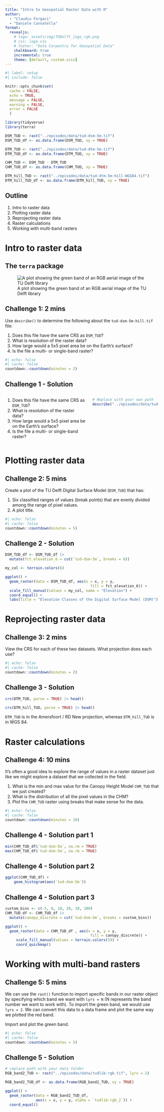 ```yaml
---
title: "Intro to Geospatial Raster Data with R"
author:
  - "Claudiu Forgaci"
  - "Daniele Cannatella"
format: 
  revealjs:
    # logo: assets/img/TUDelft_logo_rgb.png
    # css: logo.css
    # footer: "Data Carpentry for Geospatial Data"
    chalkboard: true
    incremental: true   
    theme: [default, custom.scss]
---
```



```r
#| label: setup
#| include: false

knitr::opts_chunk$set(
  cache = FALSE,
  echo = TRUE,
  message = FALSE, 
  warning = FALSE,
  error = FALSE
  )

library(tidyverse)
library(terra)
```

```r
DSM_TUD <- rast("../episodes/data/tud-dsm-5m.tif")
DSM_TUD_df <- as.data.frame(DSM_TUD, xy = TRUE)

DTM_TUD <- rast("../episodes/data/tud-dtm-5m.tif")
DTM_TUD_df <- as.data.frame(DTM_TUD, xy = TRUE)

CHM_TUD <- DSM_TUD - DTM_TUD
CHM_TUD_df <- as.data.frame(CHM_TUD, xy = TRUE)

DTM_hill_TUD <- rast("../episodes/data/tud-dtm-5m-hill-WGS84.tif")
DTM_hill_TUD_df <- as.data.frame(DTM_hill_TUD, xy = TRUE)
```

## Outline

1. Intro to raster data
2. Plotting raster data
3. Reprojecting raster data
4. Raster calculations
5. Working with multi-band rasters


# Intro to raster data

## The `terra` package

![A plot showing the green band of an RGB aerial image of the TU Delft library](fig/tudlib-green.png){fig-align="center"}


## Challenge 1: **2 mins**

Use `describe()` to determine the following about the `tud-dsm-5m-hill.tif` file:

1. Does this file have the same CRS as `DSM_TUD`?
2. What is resolution of the raster data?
3. How large would a 5x5 pixel area be on the Earth’s surface?
4. Is the file a multi- or single-band raster?

``` r
#| echo: false
#| cache: false
countdown::countdown(minutes = 2)
``` 

## Challenge 1 - Solution {.smaller}

:::: {.columns}

::: {.column}

::: {.nonincremental}

1. Does this file have the same CRS as `DSM_TUD`?
2. What is resolution of the raster data?
3. How large would a 5x5 pixel area be on the Earth’s surface?
4. Is the file a multi- or single-band raster?

:::

:::

::: {.column}

```r
# Replace with your own path
describe("../episodes/data/tud-dsm-5m-hill.tif")
```

:::

::::

# Plotting raster data

## Challenge 2: **5 mins**

Create a plot of the TU Delft Digital Surface Model (`DSM_TUD`) that has:

1. Six classified ranges of values (break points) that are evenly divided among the range of pixel values.
2. A plot title.

``` r
#| echo: false
#| cache: false
countdown::countdown(minutes = 5)
``` 

## Challenge 2 - Solution

```r
DSM_TUD_df <- DSM_TUD_df |>
  mutate(fct_elevation_6 = cut(`tud-dsm-5m`, breaks = 6))

my_col <- terrain.colors(6)

ggplot() +
  geom_raster(data = DSM_TUD_df, aes(x = x, y = y,
                                       fill = fct_elevation_6)) +
  scale_fill_manual(values = my_col, name = "Elevation") +
  coord_equal() +
  labs(title = "Elevation Classes of the Digital Surface Model (DSM)")
```

# Reprojecting raster data

## Challenge 3: **2 mins**

View the CRS for each of these two datasets. What projection does each use?

``` r
#| echo: false
#| cache: false
countdown::countdown(minutes = 2)
``` 

## Challenge 3 - Solution

```r
crs(DTM_TUD, parse = TRUE) |> head()
```

```r
crs(DTM_hill_TUD, parse = TRUE) |> head()
```

`DTM_TUD` is in the Amersfoort / RD New projection, whereas `DTM_hill_TUD` is in WGS 84.

# Raster calculations

## Challenge 4: **10 mins**

It’s often a good idea to explore the range of values in a raster dataset just like we might explore a dataset that we collected in the field.

1. What is the min and max value for the Canopy Height Model `CHM_TUD` that we just created?
3. What is the distribution of all the pixel values in the CHM?
5. Plot the `CHM_TUD` raster using breaks that make sense for the data.

``` r
#| echo: false
#| cache: false
countdown::countdown(minutes = 10)
``` 

## Challenge 4 - Solution part 1

```r
min(CHM_TUD_df$`tud-dsm-5m`, na.rm = TRUE)
max(CHM_TUD_df$`tud-dsm-5m`, na.rm = TRUE)
```

## Challenge 4 - Solution part 2

```r
ggplot(CHM_TUD_df) +
    geom_histogram(aes(`tud-dsm-5m`))
```

## Challenge 4 - Solution part 3

```r
custom_bins <- c(-5, 0, 10, 20, 30, 100)
CHM_TUD_df <- CHM_TUD_df |> 
  mutate(canopy_discrete = cut(`tud-dsm-5m`, breaks = custom_bins))

ggplot() +
  geom_raster(data = CHM_TUD_df , aes(x = x, y = y,
                                       fill = canopy_discrete)) + 
     scale_fill_manual(values = terrain.colors(5)) + 
     coord_quickmap()
```


# Working with multi-band rasters

## Challenge 5: **5 mins**

We can use the `rast()` function to import specific bands in our raster object by specifying which band we want with `lyrs = N` (N represents the band number we want to work with). To import the green band, we would use `lyrs = 2`. We can convert this data to a data frame and plot the same way we plotted the red band.

Import and plot the green band.

``` r
#| echo: false
#| cache: false
countdown::countdown(minutes = 5)
``` 

## Challenge 5 - Solution

```r
# replace path with your data folder
RGB_band2_TUD <- rast("../episodes/data/tudlib-rgb.tif", lyrs = 2)

RGB_band2_TUD_df <- as.data.frame(RGB_band2_TUD, xy = TRUE)

ggplot() +
  geom_raster(data = RGB_band2_TUD_df,
              aes(x = x, y = y, alpha = `tudlib-rgb_2`)) + 
  coord_equal() 
```
